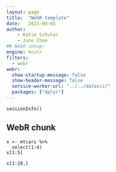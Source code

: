 ```yaml
---
layout: page
title:  "WebR template"
date:   2023-09-05
author: 
    - Katie Schuler
    - June Choe
## WebR setup:
engine: knitr
filters:
  - webr
webr:
  show-startup-message: false
  show-header-message: false
  service-worker-url: "../../datasci/"
  packages: ["dplyr"]
---
```


```webr-r
sessionInfo()
```

## WebR chunk

```webr-r
x <- mtcars %>%
  select(1:4)
x[1:5]
```

```webr
x[1:10,]
```

